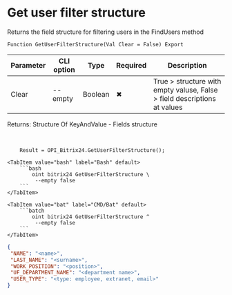 ﻿---
sidebar_position: 8
description:  Returns the field structure for filtering users in the FindUsers methodСтраницы
keywords: [1C, 1С, 1С:Enterprise, 1С:Enterprise 8.3, API, Integration, Services, Exchange, OneScript, CLI, Bitrix24]
---


# Get user filter structure
 Returns the field structure for filtering users in the FindUsers method



`Function GetUserFilterStructure(Val Clear = False) Export`

  | Parameter | CLI option | Type | Required | Description |
  |-|-|-|-|-|
  | Clear | --empty | Boolean | &#x2716; | True > structure with empty valuse, False > field descriptions at values |

  
  Returns:  Structure Of KeyAndValue - Fields structure

<br/>




```bsl title="1C:Enterprise/OneScript code example"
    Result = OPI_Bitrix24.GetUserFilterStructure();
```
 

 <Tabs>
  
    <TabItem value="bash" label="Bash" default>
        ```bash
            oint bitrix24 GetUserFilterStructure \
             --empty false
        ```
    </TabItem>
  
    <TabItem value="bat" label="CMD/Bat" default>
        ```batch
            oint bitrix24 GetUserFilterStructure ^
             --empty false
        ```
    </TabItem>
</Tabs>


```json title="Result"
{
 "NAME": "<name>",
 "LAST_NAME": "<surname>",
 "WORK_POSITION": "<position>",
 "UF_DEPARTMENT_NAME": "<department name>",
 "USER_TYPE": "<type: employee, extranet, email>"
}
```
